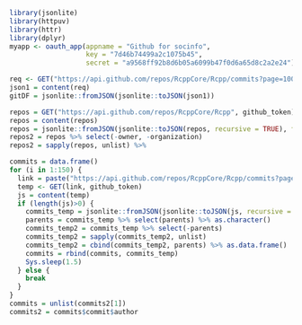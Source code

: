 ```r
library(jsonlite)
library(httpuv)
library(httr)
library(dplyr)
myapp <- oauth_app(appname = "Github for socinfo",
                   key = "7d46b74499a2c1075b45",
                   secret = "a9568ff92b8d6b05a6099b47f0d6a65d8c2a2e24")

req <- GET("https://api.github.com/repos/RcppCore/Rcpp/commits?page=100", github_token)
json1 = content(req)
gitDF = jsonlite::fromJSON(jsonlite::toJSON(json1))

repos = GET("https://api.github.com/repos/RcppCore/Rcpp", github_token)
repos = content(repos)
repos = jsonlite::fromJSON(jsonlite::toJSON(repos, recursive = TRUE), flatten = TRUE)
repos2 = repos %>% select(-owner, -organization)
repos2 = sapply(repos, unlist) %>% 

commits = data.frame()
for (i in 1:150) {
  link = paste("https://api.github.com/repos/RcppCore/Rcpp/commits?page=", i, sep = "")
  temp <- GET(link, github_token)
  js = content(temp)
  if (length(js)>0) {
    commits_temp = jsonlite::fromJSON(jsonlite::toJSON(js, recursive = TRUE), flatten = TRUE)
    parents = commits_temp %>% select(parents) %>% as.character()
    commits_temp2 = commits_temp %>% select(-parents)
    commits_temp2 = sapply(commits_temp2, unlist)
    commits_temp2 = cbind(commits_temp2, parents) %>% as.data.frame()
    commits = rbind(commits, commits_temp)
    Sys.sleep(1.5)
  } else {
    break
  }
}
commits = unlist(commits2[1])
commits2 = commits$commit$author
  
```

  